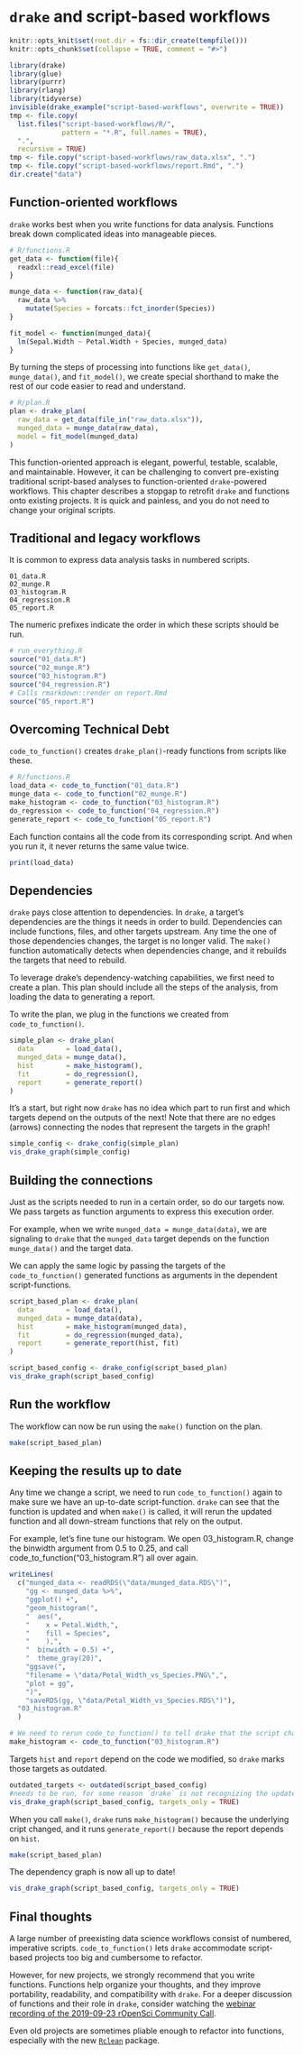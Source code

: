 # `drake` and script-based workflows {#scripts}

```r
knitr::opts_knit$set(root.dir = fs::dir_create(tempfile()))
knitr::opts_chunk$set(collapse = TRUE, comment = "#>")
```

```r
library(drake)
library(glue)
library(purrr)
library(rlang)
library(tidyverse)
invisible(drake_example("script-based-workflows", overwrite = TRUE))
tmp <- file.copy(
  list.files("script-based-workflows/R/",
             pattern = "*.R", full.names = TRUE),
  ".",
  recursive = TRUE)
tmp <- file.copy("script-based-workflows/raw_data.xlsx", ".")
tmp <- file.copy("script-based-workflows/report.Rmd", ".")
dir.create("data")
```
## Function-oriented workflows

`drake` works best when you write functions for data analysis. Functions break down complicated ideas into manageable pieces.

```r
# R/functions.R
get_data <- function(file){
  readxl::read_excel(file)
}

munge_data <- function(raw_data){
  raw_data %>% 
    mutate(Species = forcats::fct_inorder(Species))
}

fit_model <- function(munged_data){
  lm(Sepal.Width ~ Petal.Width + Species, munged_data)
}
```

By turning the steps of processing into functions like `get_data()`, `munge_data()`, 
and `fit_model()`, we create special shorthand to make the rest of our code
easier to read and understand.

```r
# R/plan.R
plan <- drake_plan(
  raw_data = get_data(file_in("raw_data.xlsx")),
  munged_data = munge_data(raw_data),
  model = fit_model(munged_data)
)
```

This function-oriented approach is elegant, powerful, testable, scalable, and 
maintainable. However, it can be challenging to convert pre-existing traditional
script-based analyses to function-oriented `drake`-powered workflows. This
chapter describes a stopgap to retrofit `drake` and functions onto existing 
projects. It is quick and painless, and you do not need to change your original 
scripts.

## Traditional and legacy workflows

It is common to express data analysis tasks in numbered scripts.

```
01_data.R
02_munge.R
03_histogram.R
04_regression.R
05_report.R
```

The numeric prefixes indicate the order in which these scripts
should be run.

```r

# run_everything.R
source("01_data.R")
source("02_munge.R")
source("03_histogram.R")
source("04_regression.R")
# Calls rmarkdown::render on report.Rmd
source("05_report.R")
```

## Overcoming Technical Debt

`code_to_function()` creates `drake_plan()`-ready functions from scripts like these.

```r

# R/functions.R
load_data <- code_to_function("01_data.R")
munge_data <- code_to_function("02_munge.R")
make_histogram <- code_to_function("03_histogram.R")
do_regression <- code_to_function("04_regression.R")
generate_report <- code_to_function("05_report.R")
```

Each function contains all the code from its corresponding script. And when you
run it, it never returns the same value twice.

```r
print(load_data)
```

## Dependencies

`drake` pays close attention to dependencies. In `drake`, a target's dependencies 
are the things it needs in order to build. Dependencies can include functions,
files, and other targets upstream. Any time the one of those dependencies 
changes, the target is no longer valid. The `make()` function automatically 
detects when dependencies change, and it rebuilds the targets that need to 
rebuild.

To leverage drake's dependency-watching capabilities, we first need to create a
plan. This plan should include all the steps of the analysis, from loading the 
data to generating a report.

To write the plan, we plug in the functions we created from `code_to_function()`.

```r

simple_plan <- drake_plan(
  data        = load_data(),
  munged_data = munge_data(),
  hist        = make_histogram(),
  fit         = do_regression(),
  report      = generate_report()
)

```

It's a start, but right now `drake` has no idea which part to run 
first and which targets depend on the outputs of the next! Note that there are
no edges (arrows) connecting the nodes that represent the targets in the graph!

```r

simple_config <- drake_config(simple_plan)
vis_drake_graph(simple_config)

```


## Building the connections

Just as the scripts needed to run in a certain order, so do our targets now. We
pass targets as function arguments to express this execution order.

For example, when we write `munged_data = munge_data(data)`, we are signaling to
`drake` that the `munged_data` target depends on the function `munge_data()` and 
the target data.

We can apply the same logic by passing the targets of the `code_to_function()`
generated functions as arguments in the dependent script-functions.

```r

script_based_plan <- drake_plan(
  data        = load_data(),
  munged_data = munge_data(data),
  hist        = make_histogram(munged_data),
  fit         = do_regression(munged_data),
  report      = generate_report(hist, fit)
)
```

```r

script_based_config <- drake_config(script_based_plan)
vis_drake_graph(script_based_config)

```

## Run the workflow

The workflow can now be run using the `make()` function on the plan.

```r

make(script_based_plan)

```

## Keeping the results up to date

Any time we change a script, we need to run `code_to_function()` again to make 
sure we have an up-to-date script-function. `drake` can see that the function is 
updated and when `make()` is called, it will rerun the updated function and all
down-stream functions that rely on the output. 

For example, let's fine tune our histogram. We open 03_histogram.R, change the 
binwidth argument from 0.5 to 0.25, and call code_to_function("03_histogram.R")
all over again.

```r
writeLines(
  c("munged_data <- readRDS(\"data/munged_data.RDS\")",
    "gg <- munged_data %>%",
    "ggplot() +",
    "geom_histogram(",
    "  aes(",
    "    x = Petal.Width,",
    "    fill = Species",
    "    ),",
    "  binwidth = 0.5) +",
    "  theme_gray(20)",
    "ggsave(",
    "filename = \"data/Petal_Width_vs_Species.PNG\",",
    "plot = gg",
    ")",
    "saveRDS(gg, \"data/Petal_Width_vs_Species.RDS\")"),
  "03_histogram.R"
  )

```

```r
# We need to rerun code_to_function() to tell drake that the script changed.
make_histogram <- code_to_function("03_histogram.R")
```

Targets `hist` and `report` depend on the code we modified, so `drake` marks 
those targets as outdated.

```r
outdated_targets <- outdated(script_based_config)
#needs to be run, for some reason `drake` is not recognizing the update when compiling
vis_drake_graph(script_based_config, targets_only = TRUE)
```

When you call `make()`, `drake` runs `make_histogram()` because the underlying 
cript changed, and it runs `generate_report()` because the report depends on 
`hist`.

```r
make(script_based_plan)
```

The dependency graph is now all up to date!

```r
vis_drake_graph(script_based_config, targets_only = TRUE)
```

## Final thoughts

A large number of preexisting data science workflows consist of numbered,
imperative scripts. `code_to_function()` lets `drake` accommodate script-based 
projects too big and cumbersome to refactor.
 
However, for new projects, we strongly recommend that you write functions.
Functions help organize your thoughts, and they improve portability, readability,
and compatibility with `drake`. For a deeper discussion of functions and their
role in `drake`, consider watching the 
[webinar recording of the 2019-09-23 rOpenSci Community Call](https://ropensci.org/commcalls/2019-09-24).

Even old projects are sometimes pliable enough to refactor into functions,
especially with the new [`Rclean`](https://github.com/provtools/rclean) package.
